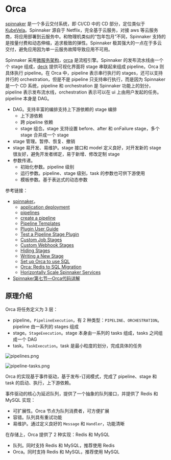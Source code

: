 # Orca

[spinnaker](https://spinnaker.io/) 是一个多云交付系统，即 CI/CD 中的 CD 部分，定位类似于 [KubeVela](https://kubevela.io/zh/)。Spinnaker 源自于 Netflix，完全基于云服务，对接 aws 等云服务商，将应用部署到云服务中。和物理机类似的“包年包月”不同，Spinnaker 支持的是按量付费和动态伸缩，追求极致的弹性。Spinnaker 极其强大的一点在于多云交付，避免应用因为单一云服务故障导致应用不可用。

Spinnaker 采用[微服务架构](https://spinnaker.io/docs/reference/architecture/microservices-overview/)，[orca](https://github.com/spinnaker/orca) 是流程引擎。Spinnaker 的发布流水线由一个个 stage 组成，[deck](https://github.com/spinnaker/deck) 提供可视化界面将 stage 串联起来组成 pipeline。Orca 则具体执行 pipeline。在 Orca 中，pipeline 表示串行执行的 stages，还可以支持并行的 orchestration，但是不是 pipeline 只支持串行执行，而是因为 Spinnaker 是一个 CD 系统，pipeline 和 orchestration 是 Spinnaker 功能上的划分，pipeline 表示发布流水线，orchestration 表示可以在 ui 上由用户发起的任务。pipeline 本身是 DAG。

* DAG。支持丰富的编排支持上下游依赖的 stage 编排
  * 上下游依赖
  * 跨 pipeline 依赖
  * stage 组合。stage 支持设置 before、after 和 onFailure stage，多个 stage 合并成一个 stage
* stage 管理。暂停、恢复、撤销
* stage 易开发、易维护。stage 接口和 model 定义良好，对开发新的 stage 很友好，避免开发者绑定，易于新增、修改定制 stage
* 参数传递。
  * 初始化参数。pipeline 级别
  * 运行参数。pipeline、stage 级别，task 的参数也可供下游使用
  * 模板参数。基于表达式的动态参数

参考链接：

* [spinnaker](https://spinnaker.io/)。
  * [application deployment](https://spinnaker.io/docs/concepts/#application-deployment)
  * [pipelines](https://spinnaker.io/docs/concepts/pipelines/)
  * [create a pipeline](https://spinnaker.io/docs/guides/user/pipeline/managing-pipelines/#create-a-pipeline)
  * [Pipeline Templates](https://spinnaker.io/docs/reference/pipeline/templates/)
  * [Plugin User Guide](https://spinnaker.io/docs/guides/user/plugins-users/)
  * [Test a Pipeline Stage Plugin](https://spinnaker.io/docs/guides/developer/plugin-creator/testing/plugin-deck-test/)
  * [Custom Job Stages](https://spinnaker.io/docs/guides/operator/custom-job-stages/)
  * [Custom Webhook Stages](https://spinnaker.io/docs/guides/operator/custom-webhook-stages/)
  * [Hiding Stages](https://spinnaker.io/docs/guides/operator/hiding-stages/)
  * [Writing a New Stage](https://spinnaker.io/docs/guides/developer/extending/new-stage/)
  * [Set up Orca to use SQL](https://spinnaker.io/docs/setup/productionize/persistence/orca-sql/)
  * [Orca: Redis to SQL Migration](https://spinnaker.io/docs/guides/operator/orca-redis-to-sql/)
  * [Horizontally Scale Spinnaker Services](https://spinnaker.io/docs/setup/productionize/scaling/horizontal-scaling/)
* [Spinnaker第七节—Orca代码详解](https://blog.csdn.net/yejingtao703/article/details/104246126)

## 原理介绍

Orca 将任务定义为 3 层：

* pipeline。`PipelineExecution`，有 2 种类型：`PIPELINE`、`ORCHESTRATION`。pipeline 由一系列的 stages 组成
* stage。`StageExecution`。stage 本身由一系列的 tasks 组成，tasks 之间组成一个 DAG
* task。`TaskExecution`。task 是最小粒度的划分，完成具体的任务

![pipelines.png](./images/orca/pipelines.png)

![pipeline-tasks.png](./images/orca/pipeline-tasks.png)

Orca 的实现基于事件驱动，基于发布-订阅模式，完成了 pipeline、stage 和 task 的启动、执行，上下游依赖。

事件驱动的核心为延迟队列，提供了一个抽象的队列接口，并提供了 Redis 和 MySQL 实现：

* 可扩展性。Orca 节点为队列消费者，可方便扩展
* 容错。队列具有重试功能
* 易维护。通过定义良好的 `Message` 和 `Handler`，功能清晰

在存储上，Orca 提供了 2 种实现：Redis 和 MySQL

* 队列。同时支持 Redis 和 MySQL，推荐使用 Redis
* Orca。同时支持 Redis 和 MySQL，推荐使用 MySQL
